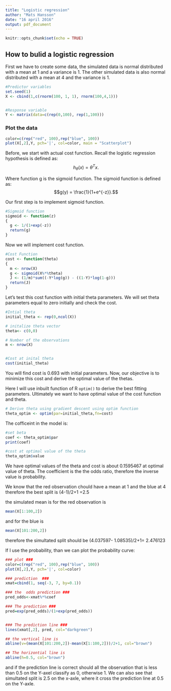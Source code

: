 ```yaml
---
title: "Logistic regression"
author: "Mats Hansson"
date: "16 april 2016"
output: pdf_document
---
```


```r
knitr::opts_chunk$set(echo = TRUE)
```

## How to bulid a logistic regression

First we have to create some data, the simulated data is normal distributed with a mean at 1 and a variance is 1.
The other simulated data is also normal distributed with a mean at 4 and the variance is 1.
```r
#Predictor variables
set.seed(1)
X <- cbind(1,c(rnorm(100, 1, 1), rnorm(100,4,1)))


#Response variable
Y <- matrix(data=c(rep(0,100), rep(1,100)))
``` 

### Plot the data
```r
color=c(rep("red", 100),rep("blue", 100))
plot(X[,2],Y, pch='|', col=color, main = "Scatterplot")
```


Before, we start with actual cost function. Recall the logistic regression hypothesis is defined as:
$$h_\theta(x) = \theta^Tx.$$

Where function g is the sigmoid function. The sigmoid function is defined as:
$$g(y) = \frac{1}{1+e^{-z}}.$$


Our first step is to implement sigmoid function.



```r
#Sigmoid function
sigmoid <- function(z)
{
  g <- 1/(1+exp(-z))
  return(g)
}
```
Now we will implement cost function. 

```r
#Cost Function
cost <- function(theta)
{
  m <- nrow(X)
  g <- sigmoid(X%*%theta)
  J <- (1/m)*sum((-Y*log(g)) - ((1-Y)*log(1-g)))
  return(J)
}
```
Let’s test this cost function with initial theta parameters. We will set theta parameters equal to zero initially and check the cost.

```r
#Intial theta
initial_theta <- rep(0,ncol(X))

# initalize theta vector
theta<- c(0,0)

# Number of the observations
m <- nrow(X)


#Cost at inital theta
cost(initial_theta)
```
You will find cost is 0.693 with initial parameters. Now, our objective is to minimize this cost and derive the optimal value of the thetas. 

Here I will use inbuilt function of R `optim()` to derive the best fitting parameters. Ultimately we want to have optimal value of the cost function and theta.

```r
# Derive theta using gradient descent using optim function
theta_optim <- optim(par=initial_theta,fn=cost)


```

The cofficeint in the model is: 
```r

#set beta
coef <- theta_optim$par
print(coef)

#cost at optimal value of the theta
theta_optim$value

```
We have optimal values of the theta and cost is about 0.1595467 at optimal value of theta.
The coefficient is the the odds ratio, therefore the inverse value is probability. 

We know that the red observation chould have a mean at 1 and the blue at 4
therefore the best split is (4-1)/2+1 =2.5

the simulated mean is for the red observation is

```r
mean(X[1:100,2])
```

and for the blue is
```r
mean(X[101:200,2])
```

therefore the simultated split should be (4.037597- 1.08535)/2+1= 2.476123
 


If I use the probability, than we can plot the probability curve:

```r
### plot ###
color=c(rep("red", 100),rep("blue", 100))
plot(X[,2],Y, pch='|', col=color)

### prediction  ###
xmat=cbind(1, seq(-3, 7, by=0.1))

### the  odds prediction ###
pred_odds<-xmat%*%coef

### The prediction ###
pred=exp(pred_odds)/(1+exp(pred_odds))


### The prediction line ###
lines(xmat[,2], pred, col="darkgreen")

## the vertical line is
abline(v=(mean(X[101:200,2])-mean(X[1:100,2]))/2+1, col="brown") 

## The horizontial line is
abline(h=0.5, col="brown")

```

and if the prediction line  is correct should all the observation that is less than 0.5 on the Y-axel classify as 0, otherwise 1. 
We can also see that simultated split is 2.5 on the x-axle, where it cross the prediction line at 0.5 on the Y-axle.   


